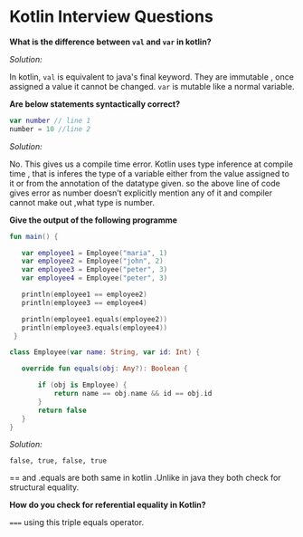

<Layout>
  <SEO title="Kotlin Interview Questions" />

# Kotlin Interview Questions

__What is the difference between `val` and `var` in kotlin?__

_Solution:_

In kotlin, `val` is equivalent to java's final keyword. They are immutable , once assigned a value it cannot be changed. `var` is mutable like a normal variable.

__Are below statements syntactically correct?__

```kotlin
var number // line 1
number = 10 //line 2
```

_Solution:_

No. This gives us a compile time error. Kotlin uses type inference at compile time , that is inferes the type of a variable either from the value assigned to it or from the annotation of the datatype given. so the above line of code gives error as number doesn’t explicitly mention  any of it and compiler cannot make out ,what type is number.

__Give the output of the following programme__

```kotlin
fun main() {

   var employee1 = Employee("maria", 1)
   var employee2 = Employee("john", 2)
   var employee3 = Employee("peter", 3)
   var employee4 = Employee("peter", 3)

   println(employee1 == employee2) 
   println(employee3 == employee4)

   println(employee1.equals(employee2))
   println(employee3.equals(employee4))  
 }

class Employee(var name: String, var id: Int) {

   override fun equals(obj: Any?): Boolean {

       if (obj is Employee) {
           return name == obj.name && id == obj.id
       }
       return false
   }
}
```

_Solution:_

`false, true, false, true`

== and .equals are both same in kotlin .Unlike in java they both check for structural equality.

__How do you check for referential equality in Kotlin?__

`===` using this triple equals operator.


</Layout>
